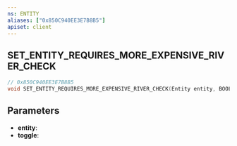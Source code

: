 ```yaml
---
ns: ENTITY
aliases: ["0x850C940EE3E7B8B5"]
apiset: client
---
```

## SET_ENTITY_REQUIRES_MORE_EXPENSIVE_RIVER_CHECK

```c
// 0x850C940EE3E7B8B5
void SET_ENTITY_REQUIRES_MORE_EXPENSIVE_RIVER_CHECK(Entity entity, BOOL toggle);
```


## Parameters
* **entity**:
* **toggle**: